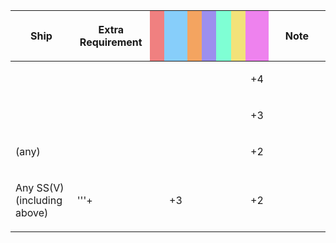 {|class="wikitable" style="width:100%; text-align: center; vertical-align: middle;"
|-
! style="width: 20%;" | Ship
! style="width: 25%;" | Extra Requirement
! style="width: 5%; background-color: lightcoral;" | {{Firepower}}
! style="width: 5%; background-color: lightskyblue;" | {{Torpedo}}
! style="width: 5%; background-color: sandybrown;" | {{AA}}
! style="width: 5%; background-color: #9C8FEE;" | {{ASW}}
! style="width: 5%; background-color: #7fffd4;" | {{LOS}}
! style="width: 5%; background-color: #F2E279;" | {{Armor}}
! style="width: 5%; background-color: violet;" | {{Evasion}}
! style="width: 20%;" | Note
|-
! {{ShipLink|I-47/Kai}}
| style="text-align:left;" | 
| || || || || || || +4
| style="text-align:left;" | 
|-
! {{ShipLink|I-47}}<br/>{{ShipLink|I-400|I-401|text=Sentoku (I-400) Class|link_class=Sentoku (I-400)}}
| style="text-align:left;" | 
| || || || || || || +3
| style="text-align:left;" | 
|-
! {{ShipLink|I-58}} (any)
| style="text-align:left;" | 
| || || || || || || +2
| style="text-align:left;" | 
|-
! Any SS(V) (including above)
| style="text-align:left;" | '''+ {{Equipment/Link|Late Model Bow Torpedo Mount (6 tubes)|Skilled Sonar Personnel + Late Model Bow Torpedo Mount (6 tubes)|Late Model 53cm Bow Torpedo Mount (8 tubes)|text=Late Model Bow Torpedo}}
| || +3 || || || || || +2
| style="text-align:left;" | 
|}